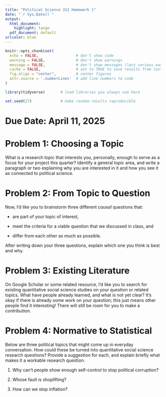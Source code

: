```yaml
---
title: "Political Science 312 Homework 1"
date: "`r Sys.Date()`"
output:
  html_document:
    highlight: tango
  pdf_document: default
urlcolor: blue
---
```


```r
knitr::opts_chunk$set(
  echo = FALSE,                 # don't show code
  warning = FALSE,              # don't show warnings
  message = FALSE,              # don't show messages (less serious warnings)
  cache = FALSE,                # set to TRUE to save results from last compilation
  fig.align = "center",         # center figures
  attr.source = '.numberLines'  # add line numbers to code
)

library(tidyverse)       # load libraries you always use here

set.seed(27)             # make random results reproducible
```

# Due Date: April 11, 2025

# Problem 1: Choosing a Topic

What is a research topic that interests you, personally, enough to serve as a focus for your project this quarter? Identify a general topic area, and write a paragraph or two explaining why you are interested in it and how you see it as connected to political science.

# Problem 2: From Topic to Question

Now, I'd like you to brainstorm three different *causal* questions that:

- are part of your topic of interest, 

- meet the criteria for a viable question that we discussed in class, and 

- differ from each other as much as possible. 

After writing down your three questions, explain which one you think is best and why.

# Problem 3: Existing Literature

On Google Scholar or some related resource, I'd like you to search for existing quantitative social science studies on your question or related topics. What have people already learned, and what is not yet clear? It's okay if there is already some work on your question; this just means other people find it interesting! There will still be room for you to make a contribution.

# Problem 4: Normative to Statistical

Below are three political topics that might come up in everyday conversation. How could these be turned into quantitative social science research questions? Provide a suggestion for each, and explain briefly what makes it a workable research question.

1. Why can't people show enough self-control to stop political corruption?

2. Whose fault is shoplifting?

3. How can we stop inflation?

